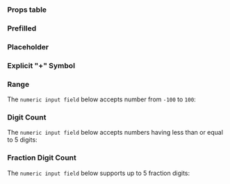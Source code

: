 
<Meta of={Stories}/>
<Sb.Intro of={NumericInputField} propsType={NumericInputFieldProps}/>
<Canvas of={Stories.Playground} sourceState={"none"}/>

### Props table
<Controls of={Stories.Playground}/>

### Prefilled
<Canvas of={Stories.Prefilled}/>

### Placeholder
<Canvas of={Stories.Placeholder}/>

### Explicit "+" Symbol
<Canvas of={Stories.ExplicitPlusSymbol}/>

### Range
The `numeric input field` below accepts number from `-100` to `100`:
<Canvas of={Stories.Range}/>

### Digit Count
The `numeric input field` below accepts numbers having less than or equal to 5 digits:
<Canvas of={Stories.DigitCount}/>

### Fraction Digit Count
The `numeric input field` below supports up to 5 fraction digits:
<Canvas of={Stories.FractionDigitCount}/>
